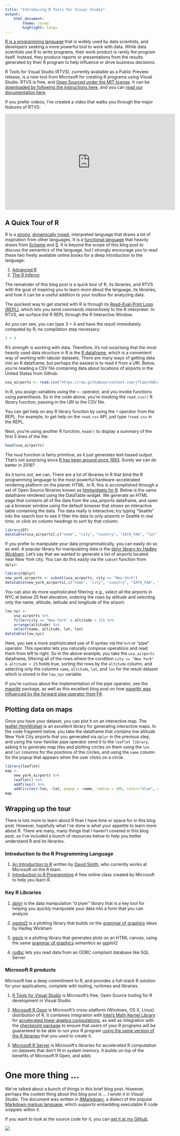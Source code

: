 ```yaml
---
title: "Introducing R Tools for Visual Studio"
output: 
    html_document:
        theme: cosmo
        highlight: tango
---
```


[R is a programming language](https://www.r-project.org/) that is widely used by
data scientists, and developers seeking a more powerful tool to work with data.
While data scientists use R to write programs, their work product is rarely the
program itself. Instead, they produce reports or presentations from the results
generated by their R program to help influence or drive business decisions.

R Tools for Visual Studio (RTVS), currently available as a Public Preview
release, is a new tool from Microsoft for creating R programs using Visual
Studio. RTVS is free, and [Open Sourced under the MIT
license](https://github.com/microsoft/rtvs). It can be [downloaded by following
the instructions here](https://microsoft.github.io/RTVS-docs/installation.html),
and you can [read our documentation
here](https://microsoft.github.io/RTVS-docs/). 

If you prefer videos, I've created a video that walks you through the major
features of RTVS:

<iframe width="560" height="315" src="https://www.youtube.com/embed/KPS0ytrt9SA" frameborder="0" allowfullscreen></iframe>

## A Quick Tour of R

R is a [strong](https://en.wikipedia.org/wiki/Strong_and_weak_typing),
[dynamically typed](http://c2.com/cgi/wiki?DynamicTyping), interpreted language
that draws a lot of inspiration from other languages. It is a [functional
language](https://en.wikipedia.org/wiki/Functional_programming) that heavily
draws from [Scheme](https://en.wikipedia.org/wiki/Scheme_(programming_language))
and [S](https://en.wikipedia.org/wiki/S_(programming_language)). It is beyond
the scope of this blog post to discuss the semantics of the language, but I
strongly encourage you to read these two freely available online books for a
deep introduction to the language:

1. [Advanced R](http://adv-r.had.co.nz/)
1. [The R Inferno](http://www.burns-stat.com/documents/books/the-r-inferno/)

The remainder of this blog post is a quick tour of R, its libraries, and RTVS
with the goal of inspiring you to learn more about the language, its libraries,
and how it can be a useful addition to your toolbox for analyzing data. 

The quickest way to get started with R is through its [Read-Eval-Print Loop
(REPL)](https://en.wikipedia.org/wiki/Read%E2%80%93eval%E2%80%93print_loop),
which lets you send commands *interactively* to the R interpreter. In RTVS, we
surface the R REPL through the R Interactive Window.

As you can see, you can type 3 + 4 and have the result immediately computed by
R; no compilation step necessary:

```r
3 + 4
```

R's strength is working with data. Therefore, it's not surprising that the most
heavily used data structure in R is the [R
dataframe](http://www.r-tutor.com/r-introduction/data-frame), which is a
convenient way of working with tabular datasets. There are many ways of
getting data into an R dataframe, but perhaps the easiest is to read it from a
URI. Below, you're reading a CSV file containing data about locations of
airports in the United States from Github: 

```r
usa_airports <- read.csv("https://raw.githubusercontent.com/jflam/VSBlogPost/master/usa_airports.dat", stringsAsFactors = TRUE)
```

In R, you assign variables using the `<-` operator, and you invoke functions
using parenthesis. So in the code above, you're invoking the `read.csv()` R
library function, passing in the URI to the CSV file. 

You can get help on any R library function by using the `?` operator from the
REPL. For example, to get help on the `read.csv` API, just type `?read.csv` in
the REPL.

Next, you're using another R function, `head()` to display a summary of the first
5 lines of the file:

```r
head(usa_airports)
```

The `head` function is fairly primitive, as it just generates text-based output.
That's not surprising since [R has been around since
1993](https://en.wikipedia.org/wiki/R_(programming_language)). Surely we can do
better in 2016? 

As it turns out, we can. There are a lot of libraries in R that bind the R
programming language to the most powerful hardware-accelerated rendering
platform on the planet: HTML. In R, this is accomplished through a set of Open
Source libraries known as [htmlwidgets for R](http://www.htmlwidgets.org/).
Below is the same dataframe rendered using the DataTable widget. We generate an
HTML page that contains all of the data from the usa_airports dataframe, and
open up a browser window using the default browser that shows an interactive
table containing the data. The data really is interactive; try typing "Seattle"
into the search box to see it filter the data to only airports in Seattle in
real time, or click on column headings to sort by that column.

```r
library(DT)
datatable(usa_airports[,c("name", "city", "country", "IATA_FAA", "lat", "lon", "altitude")])
```

If you prefer to manipulate your data programmatically, you can easily do so as
well. A popular library for manipulating data is the [dplyr library by Hadley
Wickham](https://cran.rstudio.com/web/packages/dplyr/vignettes/introduction.html).
Let's say that we wanted to generate a list of airports located near New York
city. You can do this easily via the `subset` function from `dplyr`:

```r
library(dplyr)
new_york_airports <- subset(usa_airports, city == "New York")
datatable(new_york_airports[,c("name", "city", "country", "IATA_FAA", "lat", "lon", "altitude")])
```

You can also do more sophisticated filtering: e.g., select all the airports in
NYC at below 25 feet elevation, ordering the rows by altitude and selecting only
the name, altitude, latitude and longitude of the airport:

```r
low_nyc <- 
    usa_airports %>% 
	filter(city == "New York" & altitude < 25) %>% 
	arrange(altitude) %>% 
	select(name, altitude, lat, lon)
datatable(low_nyc)
```

Here, you see a more sophisticated use of R syntax via the `%>%` or "pipe"
operator. This operator lets you naturally compose operations and read them from
left to right. So in the above example, you take the `usa_airports` dataframe,
filtering all of the rows where the condition `city == "New York" & altitude <
25` holds true, sorting the rows by the `altitude` column, and selecting only
the columns `name`, `altitude`, `lat`, and `lon` for the result dataset which is
stored in the `low_nyc` variable.

If you're curious about the implementation of the pipe operator, see the
[magrittr](https://github.com/smbache/magrittr) package, as well as this
excellent blog post on how [magrittr was influenced by the forward pipe operator
from
F#](http://www.r-statistics.com/2014/08/simpler-r-coding-with-pipes-the-present-and-future-of-the-magrittr-package/).  

## Plotting data on maps

Once you have your dataset, you can plot it on an interactive map. The [leaflet
HtmlWidget](http://www.htmlwidgets.org/showcase_leaflet.html) is an excellent
library for generating interactive maps. In the code fragment below, you take
the dataframe that contains low altitude New York City airports that you
generated via `dplyr` in the previous step, and using the now-familiar pipe
operator send it to the `leaflet library`, asking it to generate map tiles and
plotting circles on them using the `lon` and `lat` columns for the positions of
the circles, and using the `name` column for the popup that appears when the
user clicks on a circle.

```r
library(leaflet)
map <- 
    new_york_airports %>% 
	leaflet() %>% 
	addTiles() %>% 
	addCircles(~lon, ~lat, popup = ~name, radius = 200, color="blue", opacity = 0.8)
map
```

## Wrapping up the tour

There is lots more to learn about R than I have time or space for in this blog
post. However, hopefully what I've done is whet your appetite to learn more
about R. There are many, many things that I haven't covered in this blog post,
so I've included a bunch of resources below to help you better understand R and
its libraries. 

### Introduction to the R Programming Language 

1. [An Introduction to R](https://cran.r-project.org/doc/manuals/R-intro.pdf)
   written by [David Smith](https://twitter.com/revodavid?lang=en), who
   currently works at Microsoft on the R team.
1. [Introduction to R
   Programming](https://www.edx.org/course/introduction-r-programming-microsoft-dat204x-1)
   A free online class created by Microsoft to help you learn R.

### Key R Libraries

1. [dplyr](https://cran.rstudio.com/web/packages/dplyr/vignettes/introduction.html)
   is the data manipulation "d plyer" library that is a key tool for helping you
   quickly manipulate your data into a form that you can analyze.

1. [ggplot2](http://ggplot2.org/) is a plotting library that builds on the
   [grammar of graphics]() ideas by Hadley Wickham

1. [ggvis](http://ggvis.rstudio.com/) is a plotting library that generates plots
   on an HTML canvas, using the same [grammar of
   graphics](http://vita.had.co.nz/papers/layered-grammar.pdf) semantics as
   ggplot2

1. [rodbc](https://cran.r-project.org/web/packages/RODBC/index.html) lets you
   read data from an ODBC compliant database like SQL Server

### Microsoft R products

Microsoft has a deep commitment to R, and provides a full-stack
R solution for your applications, complete with tooling, runtimes and libraries.

1. [R Tools for Visual
   Studio](https://www.visualstudio.com/en-us/features/rtvs-vs.aspx/) is
   Microsoft's free, Open Source tooling for R development in Visual Studio.

1. [Microsoft R Open](https://mran.revolutionanalytics.com/open/) is Microsoft's
   cross-platform (Windows, OS X, Linux) distribution of R. It combines
   integration with [Intel's Math Kernel
   Library](https://software.intel.com/en-us/intel-mkl) for [accelerated linear
   algebra computations](https://mran.revolutionanalytics.com/rro/#intelmkl1),
   as well as integration with the [checkpoint
   package](https://cran.r-project.org/web/packages/checkpoint/index.html) to
   ensure that users of your R programs will be guaranteed to be able to run
   your R program [using the same version of the R
   libraries](https://mran.revolutionanalytics.com/rro/#reproducibility) that
   you used to create it.

1. [Microsoft R
   Server](https://www.microsoft.com/en-us/server-cloud/products/r-server/) is
   Microsoft's libraries for accelerated R computation on datasets that don't
   fit in system memory. It builds on top of the benefits of Microsoft R Open,
   and adds 

# One more thing ...

We've talked about a bunch of things in this brief blog post. However, perhaps
the coolest thing about this blog post is ... _I wrote it in Visual Studio_. The
document was written in [RMarkdown](http://rmarkdown.rstudio.com/), a dialect of
the popular [Markdown markup
language](https://daringfireball.net/projects/markdown/), which supports
embedding executable R code snippets within it.

If you want to look at the source code for it, you can [get it at my
Github](https://github.com/jflam/VSBlogPost).

![](./vs_blog_post_light.png)
